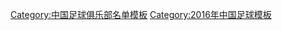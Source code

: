 {{Football squad with groups
|name=2016年中甲分类名单中能
|bgcolor=#F84010
|bordercolor=#F8F8F8
|textcolor=#F8F8F8
|title=[[青岛中能足球俱乐部|<span style="color:#F8F8F8">青岛中能</span>]] — [[2016年中国足球甲级联赛|<span style="color:#F8F8F8">2016年</span>]][[中国足球甲级联赛|<span style="color:#F8F8F8">中甲联赛第 15 名</span>]]
|group1=全年参赛球员
|list1=<div>
{{Football squad2 player|no=1|name=[[刘军 (足球守门员)|刘军]]}}
{{Football squad2 player|no=2|name=[[郭亮 (足球运动员)|郭亮]]}}
{{Football squad2 player|no=3|name=[[李谋]]}}
{{Football squad2 player|no=5|name=[[沙一博]]}}
{{Football squad2 player|no=7|name=[[朱建荣]]}}
{{Football squad2 player|no=9|name={{flagicon|HON}} {{link-en|埃迪·埃尔南德斯|Eddie Hernández|-{zh-hans:埃尔南德斯;zh-hk:靴南迪斯}-}}}}
{{Football squad2 player|no=10|name=[[王建文]]}}
{{Football squad2 player|no=11|name=[[胡威威]]}}
{{Football squad2 player|no=13|name=[[王秀富]]}}
{{Football squad2 player|no=15|name={{flagicon|BGR}} {{flagicon|NGR}} {{link-en|齐格奇·乌多吉|Chigozie Udoji|-{zh-hans:乌多吉;zh-hk:烏度積}-}}}}
{{Football squad2 player|no=16|name=[[李壮飞]]}}
{{Football squad2 player|no=17|name=[[尹广俊]]}}
{{Football squad2 player|no=18|name=[[王琦 (足球运动员)|王琦]]}}
{{Football squad2 player|no=19|name=[[迪力木拉提·巴吐尔]]}}
{{Football squad2 player|no=20|name=[[张润豪]]}}
{{Football squad2 player|no=21|name=[[王伟 (足球运动员)|王伟]]}}
{{Football squad2 player|no=22|name=[[蒲先林]]}}
{{Football squad2 player|no=24|name=[[孙江山]]}}
{{Football squad2 player|no=26|name={{flagicon|BRA}} [[約翰尼·梅格·多·納西門托·奧索裏奧|-{zh-hans:乔尼;zh-hk:莊尼}-]]}}
{{Football squad2 player|no=27|name=[[钟义浩]]}}
{{Football squad2 player|no=29|name=[[朱世玉]]}}
{{Football squad2 player|no=30|name=[[何杨]]}}
{{Football squad2 player|no=31|name=[[钱哲隆]]}}
{{Football squad2 player|no=33|name=[[孙旭 (足球运动员)|孙旭]]}}
{{Football squad2 player|no=40|name=[[胡义飞]]}}
</div>
|group2=夏季转入球员
|list2=<div>
{{Football squad2 player|no=32|name=[[栗鹏]]}}
{{Football squad2 player|no=45|name=[[王子铭 (1996年)|王子鸣]]}}
</div>
|group3=夏季转出球员
|list3=<div>
{{Football squad2 player|no=6|name=[[赵承德]]}}
{{Football squad2 player|no=12|name=[[刘鍏成]]}}
{{Football squad2 player|no=23|name=[[宋龙]]}}
</div>
|group4=主教练
|list4=[[宿茂臻]]（至第 25 轮）；[[殷铁生]]
}}
<noinclude>
{{DEFAULTSORT:Qingdao Jonoon F.C. Squad 2016}}
[[Category:中国足球俱乐部名单模板]]
[[Category:2016年中国足球模板]]
</noinclude>